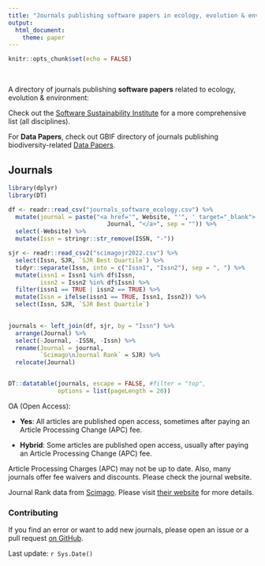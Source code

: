 ```yaml
---
title: "Journals publishing software papers in ecology, evolution & environment"
output: 
  html_document: 
    theme: paper
---
```


```r
knitr::opts_chunk$set(echo = FALSE)
```

<br>

A directory of journals publishing **software papers** related to ecology, evolution & environment: 

Check out the [Software Sustainability Institute](https://www.software.ac.uk/which-journals-should-i-publish-my-software) for a more comprehensive list (all disciplines). 

For **Data Papers**, check out GBIF directory of journals publishing biodiversity-related [Data Papers](https://www.gbif.org/data-papers).

## Journals

```r
library(dplyr)
library(DT)

df <- readr::read_csv("journals_software_ecology.csv") %>% 
  mutate(journal = paste("<a href='", Website, "'", ' target="_blank">', 
                            Journal, "</a>", sep = "")) %>% 
  select(-Website) %>% 
  mutate(Issn = stringr::str_remove(ISSN, "-"))

sjr <- readr::read_csv2("scimagojr2022.csv") %>% 
  select(Issn, SJR, `SJR Best Quartile`) %>% 
  tidyr::separate(Issn, into = c("Issn1", "Issn2"), sep = ", ") %>% 
  mutate(issn1 = Issn1 %in% df$Issn,
         issn2 = Issn2 %in% df$Issn) %>% 
  filter(issn1 == TRUE | issn2 == TRUE) %>% 
  mutate(Issn = ifelse(issn1 == TRUE, Issn1, Issn2)) %>% 
  select(Issn, SJR, `SJR Best Quartile`)
  

journals <- left_join(df, sjr, by = "Issn") %>% 
  arrange(Journal) %>% 
  select(-Journal, -ISSN, -Issn) %>% 
  rename(Journal = journal,
         `Scimago\nJournal Rank` = SJR) %>% 
  relocate(Journal)


DT::datatable(journals, escape = FALSE, #filter = "top",
              options = list(pageLength = 20))
```

OA (Open Access):

  - **Yes**: All articles are published open access, sometimes after paying an Article Processing Change (APC) fee. 
  
  - **Hybrid**: Some articles are published open access, usually after paying an Article Processing Change (APC) fee. 
  
Article Processing Charges (APC) may not be up to date. Also, many journals offer fee waivers and discounts. Please check the journal website.

Journal Rank data from [Scimago](https://www.scimagojr.com/journalrank.php). Please visit [their website](https://www.scimagojr.com/journalrank.php) for more details.

### Contributing

If you find an error or want to add new journals, please open an issue or a pull request [on GitHub](https://github.com/Pakillo/journals-software-ecology).


Last update: `r Sys.Date()`
